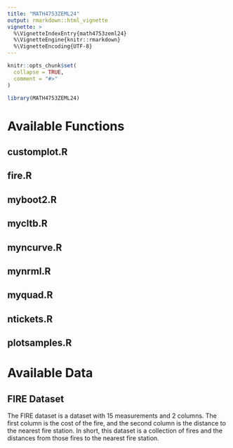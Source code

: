 ```yaml
---
title: "MATH4753ZEML24"
output: rmarkdown::html_vignette
vignette: >
  %\VignetteIndexEntry{math4753zeml24}
  %\VignetteEngine{knitr::rmarkdown}
  %\VignetteEncoding{UTF-8}
---
```


```r
knitr::opts_chunk$set(
  collapse = TRUE,
  comment = "#>"
)
```

```r
library(MATH4753ZEML24)
```

# Available Functions
## customplot.R
## fire.R
## myboot2.R
## mycltb.R
## myncurve.R
## mynrml.R
## myquad.R
## ntickets.R
## plotsamples.R

# Available Data
## FIRE Dataset
The FIRE dataset is a dataset with 15 measurements and 2 columns. The first column is the cost of the fire, and the second column is the distance to the nearest fire station. In short, this dataset is a collection of fires and the distances from those fires to the nearest fire station.
